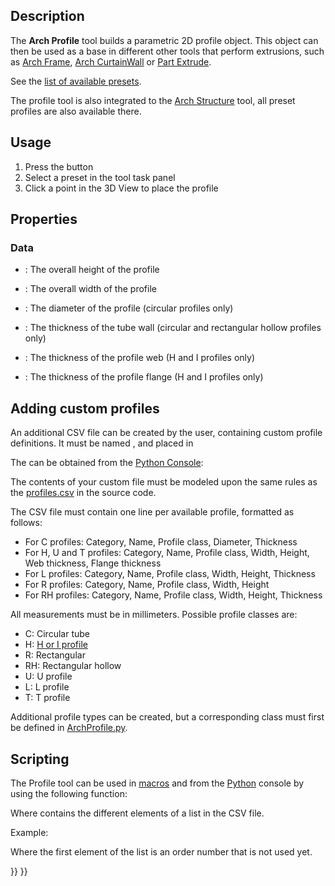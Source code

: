 <languages/>

{{Docnav
|[[Reinforcement_FootingRebars|FootingRebars]]
|[[BIM_Box|Box]]
|[[BIM_Workbench|BIM]]
|IconL=Reinforcement_FootingRebars.svg
|IconR=BIM_Box.svg
|IconC=Workbench_BIM.svg
}}

{{GuiCommand
|Name=Arch Profile
|MenuLocation=3D/BIM → Generic 3D Tools → Profile
|Workbenches=[[BIM_Workbench|BIM]]
|Version=0.19
}}

==Description==

The '''Arch Profile''' tool builds a parametric 2D profile object. This object can then be used as a base in different other tools that perform extrusions, such as [[Arch_Frame|Arch Frame]], [[Arch_CurtainWall|Arch CurtainWall]] or [[Part_Extrude|Part Extrude]].

See the [https://github.com/FreeCAD/FreeCAD/blob/main/src/Mod/BIM/Presets/profiles.csv list of available presets].

The profile tool is also integrated to the [[Arch_Structure|Arch Structure]] tool, all preset profiles are also available there.

==Usage==

# Press the {{Button|[[Image:Arch_Profile.svg|16px]] [[Arch_Profile|Profile]]}} button
# Select a preset in the tool task panel
# Click a point in the 3D View to place the profile

==Properties==

=== Data ===

* {{PropertyData|Height}}: The overall height of the profile
* {{PropertyData|Width}}: The overall width of the profile
* {{PropertyData|Diameter}}: The diameter of the profile (circular profiles only)
* {{PropertyData|Thickness}}: The thickness of the tube wall (circular and rectangular hollow profiles only)
* {{PropertyData|Web Thickness}}: The thickness of the profile web (H and I profiles only)
* {{PropertyData|Flange Thickness}}: The thickness of the profile flange (H and I profiles only)

==Adding custom profiles==

An additional CSV file can be created by the user, containing custom profile definitions. It must be named {{incode|profiles.csv}}, and placed in

{{Code|lang=bash|code=
$FREECAD_USER_DIR/BIM/
}}

The {{incode|$FREECAD_USER_DIR}} can be obtained from the [[Python_Console|Python Console]]:

{{Code|lang=bash|code=
FreeCAD.getUserAppDataDir()
}}

The contents of your custom {{incode|profiles.csv}} file must be modeled upon the same rules as the [https://github.com/FreeCAD/FreeCAD/blob/main/src/Mod/BIM/Presets/profiles.csv profiles.csv] in the source code.

The CSV file must contain one line per available profile, formatted as follows:

* For C profiles: Category, Name, Profile class, Diameter, Thickness
* For H, U and T profiles: Category, Name, Profile class, Width, Height, Web thickness, Flange thickness
* For L profiles: Category, Name, Profile class, Width, Height, Thickness
* For R profiles: Category, Name, Profile class, Width, Height
* For RH profiles: Category, Name, Profile class, Width, Height, Thickness

All measurements must be in millimeters. Possible profile classes are: 

* C: Circular tube
* H: [https://en.wikipedia.org/wiki/I-beam H or I profile]
* R: Rectangular
* RH: Rectangular hollow
* U: U profile
* L: L profile
* T: T profile

Additional profile types can be created, but a corresponding class must first be defined in [https://github.com/FreeCAD/FreeCAD/blob/main/src/Mod/BIM/ArchProfile.py ArchProfile.py].

==Scripting==

The Profile tool can be used in [[Macros|macros]] and from the [[Python|Python]] console by using the following function:

{{Code|code=
profile = makeProfile(profile_list)
}}

Where {{incode|profile_list}} contains the different elements of a list in the CSV file.

Example:

{{Code|code=
import Arch
Arch.makeProfile([0, 'REC', 'REC100x100', 'R', 100, 100])
}}

Where the first element of the list is an order number that is not used yet.


{{Docnav
|[[Reinforcement_FootingRebars|FootingRebars]]
|[[BIM_Box|Box]]
|[[BIM_Workbench|BIM]]
|IconL=Reinforcement_FootingRebars.svg
|IconR=BIM_Box.svg
|IconC=Workbench_BIM.svg
}}

{{BIM_Tools_navi{{#translation:}}}}
{{Userdocnavi{{#translation:}}}}